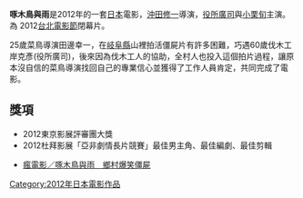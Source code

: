 {{Infobox Film
| name           = 啄木鳥與雨
| original_name  = The Woodsman and the Rain
| image          = 
| caption        = 
| director       = [[沖田修一|沖田修一]]
| writer         = 
| producer       = 
| starring       = [[役所廣司|役所廣司]]<br>[[小栗旬|小栗旬]]<br>[[高良健吾|高良健吾]]<br>[[臼田麻美|臼田麻美]]<br>[[山崎努|山崎努]]
| cinematography = 
| music          = 
| editing        = 
| released       = {{flagicon|TWN}} 2012年7月20日
| production_company = 
| distributor    = 
| budget         = 
| runtime        = 129分鐘
| gross          = 
| website        = 
| language       = [[日語|日語]]
| country        = 
| imdb_id        =
}}
'''啄木鳥與雨'''是2012年的一套[[日本|日本]]電影，[[沖田修一|沖田修一]]導演，[[役所廣司|役所廣司]]與[[小栗旬|小栗旬]]主演。為 2012[[台北電影節|台北電影節]]閉幕片。

25歲菜鳥導演田邊幸一，在[[岐阜縣|岐阜縣]]山裡拍活僵屍片有許多困難，巧遇60歲伐木工岸克彥(役所廣司)，後來因為伐木工人的協助，全村人也投入這個拍片過程，讓原本沒自信的菜鳥導演找回自己的專業信心並獲得了工作人員肯定，共同完成了電影。

== 獎項 ==
* 2012東京影展評審團大獎
* 2012杜拜影展「亞非劇情長片競賽」最佳男主角、最佳編劇、最佳剪輯

* [http://www.ettoday.net/news/20120720/62310.htm 瘋電影／啄木鳥與雨　鄉村爆笑僵屍]{{Wayback|url=http://www.ettoday.net/news/20120720/62310.htm |date=20200726152125 }}

[[Category:2012年日本電影作品|Category:2012年日本電影作品]]